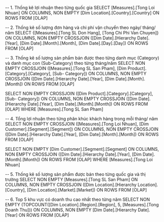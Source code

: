 -- 1. Thống kê lợi nhuận theo từng quốc gia
SELECT [Measures].[Tong Loi Nhuan] ON COLUMNS,
NON EMPTY [Dim Location].[Country].[Country] ON ROWS
FROM [OLAP]

-- 2. Thống kê số lượng đơn hàng và chi phí vận chuyển theo ngày/ tháng/ năm 
SELECT {[Measures].[Tong SL Don Hang], [Tong Chi Phi Van Chuyen]} ON COLUMNS,
NON EMPTY CROSSJOIN ([Dim Date].[Hierarchy Date].[Year], [Dim Date].[Month].[Month], [Dim Date].[Day].[Day]) ON ROWS
FROM [OLAP]

-- 3. Thống kê số lượng sản phẩm bán được theo từng danh mục (Category) và danh mục con (Sub-Category) theo từng tháng/năm
SELECT NON EMPTY CROSSJOIN ([Measures].[Tong SL San Pham], [Dim Product].[Category].[Category], [Sub- Category]) ON COLUMNS,
NON EMPTY CROSSJOIN ([Dim Date].[Hierarchy Date].[Year], [Dim Date].[Month].[Month]) ON ROWS
FROM [OLAP]

SELECT NON EMPTY CROSSJOIN ([Dim Product].[Category].[Category], [Sub- Category]) ON COLUMNS,
NON EMPTY CROSSJOIN ([Dim Date].[Hierarchy Date].[Year], [Dim Date].[Month].[Month]) ON ROWS
FROM [OLAP]
WHERE [Measures].[Tong SL San Pham]

-- 4. Tổng lợi nhuận theo từng phân khúc khách hàng trong mỗi tháng/ năm
SELECT NON EMPTY CROSSJOIN ([Measures].[Tong Loi Nhuan], [Dim Customer].[Segment].[Segment]) ON COLUMNS,
NON EMPTY CROSSJOIN ([Dim Date].[Hierarchy Date].[Year], [Dim Date].[Month].[Month]) ON ROWS
FROM [OLAP]

SELECT NON EMPTY [Dim Customer].[Segment].[Segment] ON COLUMNS,
NON EMPTY CROSSJOIN ([Dim Date].[Hierarchy Date].[Year], [Dim Date].[Month].[Month]) ON ROWS
FROM [OLAP]
WHERE [Measures].[Tong Loi Nhuan]

-- 5. Thống kê số lượng sản phẩm được bán theo từng quốc gia và thị trường
SELECT NON EMPTY [Measures].[Tong SL San Pham] ON COLUMNS,
NON EMPTY CROSSJOIN ([Dim Location].[Hierarchy Location].[Country], [Dim Location].[Market].[Market]) ON ROWS
FROM [OLAP]

-- 6. Top 5 khu vực có doanh thu cao nhất theo từng năm
SELECT NON EMPTY (TOPCOUNT([Dim Location].[Region].[Region], 5, [Measures].[Tong Doanh Thu])) ON COLUMNS,
NON EMPTY [Dim Date].[Hierarchy Date].[Year] ON ROWS
FROM [OLAP]
